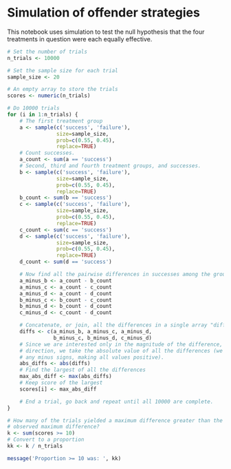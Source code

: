 # Simulation of offender strategies


This notebook uses simulation to test the null hypothesis that the four
treatments in question were each equally effective.

```r
# Set the number of trials
n_trials <- 10000

# Set the sample size for each trial
sample_size <- 20

# An empty array to store the trials
scores <- numeric(n_trials)

# Do 10000 trials
for (i in 1:n_trials) {
    # The first treatment group
    a <- sample(c('success', 'failure'),
                size=sample_size,
                prob=c(0.55, 0.45),
                replace=TRUE)
    # Count successes.
    a_count <- sum(a == 'success')
    # Second, third and fourth treatment groups, and successes.
    b <- sample(c('success', 'failure'),
                size=sample_size,
                prob=c(0.55, 0.45),
                replace=TRUE)
    b_count <- sum(b == 'success')
    c <- sample(c('success', 'failure'),
                size=sample_size,
                prob=c(0.55, 0.45),
                replace=TRUE)
    c_count <- sum(c == 'success')
    d <- sample(c('success', 'failure'),
                size=sample_size,
                prob=c(0.55, 0.45),
                replace=TRUE)
    d_count <- sum(d == 'success')

    # Now find all the pairwise differences in successes among the groups.
    a_minus_b <- a_count - b_count
    a_minus_c <- a_count - c_count
    a_minus_d <- a_count - d_count
    b_minus_c <- b_count - c_count
    b_minus_d <- b_count - d_count
    c_minus_d <- c_count - d_count

    # Concatenate, or join, all the differences in a single array "diffs".
    diffs <- c(a_minus_b, a_minus_c, a_minus_d,
               b_minus_c, b_minus_d, c_minus_d)
    # Since we are interested only in the magnitude of the difference, not its
    # direction, we take the absolute value of all the differences (we remove
    # any minus signs, making all values positive).
    abs_diffs <- abs(diffs)
    # Find the largest of all the differences
    max_abs_diff <- max(abs_diffs)
    # Keep score of the largest
    scores[i] <- max_abs_diff

    # End a trial, go back and repeat until all 10000 are complete.
}

# How many of the trials yielded a maximum difference greater than the
# observed maximum difference?
k <- sum(scores >= 10)
# Convert to a proportion
kk <- k / n_trials

message('Proportion >= 10 was: ', kk)
```
